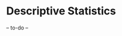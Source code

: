 # Descriptive Statistics {#stats1Descriptive}

-- to-do --

<!-- - levels of measurement -->
<!-- Variables can be on different measurement scales:  -->
<!-- 🠒 Nominal scale (e.g., gender, color) -->
<!-- 🠒 Ordinal scale (e.g., Likert scales) -->
<!-- 🠒 Interval scale (e.g., °C) -->
<!-- 🠒 Ratio scale (e.g., income, reading time) -->


<!-- - also: correlations -->

<!-- - squeeze in repeated mentions of sample-population distinction -->